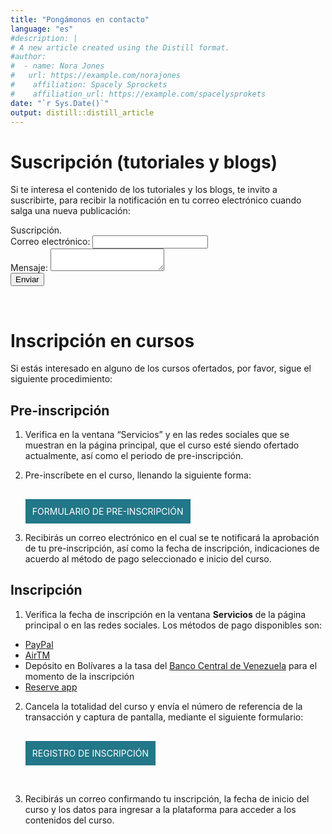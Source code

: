 ```yaml
---
title: "Pongámonos en contacto"
language: "es"
#description: |
# A new article created using the Distill format.
#author:
#  - name: Nora Jones 
#   url: https://example.com/norajones
#    affiliation: Spacely Sprockets
#    affiliation_url: https://example.com/spacelysprokets
date: "`r Sys.Date()`"
output: distill::distill_article
---
```


<!-- Google tag (gtag.js) -->
<script async src="https://www.googletagmanager.com/gtag/js?id=G-79ZMSKS60W"></script>
<script>
  window.dataLayer = window.dataLayer || [];
  function gtag(){dataLayer.push(arguments);}
  gtag('js', new Date());

  gtag('config', 'G-79ZMSKS60W');
</script>

# Suscripción (tutoriales y blogs)

Si te interesa el contenido de los tutoriales y los blogs, te invito a suscribirte, para recibir la notificación en tu correo electrónico cuando salga una nueva publicación:

<!-- modify this form HTML and place wherever you want your form -->

<form
  action="https://formspree.io/f/mleyqbvk"
  method="POST"
>
  <label>
    Suscripción.
  </label><br />
  <label>
    Correo electrónico:
    <input type="email" name="email">
  </label><br />
  <label>
    Mensaje:
    <textarea id="Mensaje"></textarea>
  </label><br />
  <!-- your other form fields go here -->
  <button type="submit">Enviar</button>
</form><br />


# Inscripción en cursos

Si estás interesado en alguno de los cursos ofertados, por favor, sigue el siguiente procedimiento:

## Pre-inscripción

1. Verifica en la ventana "Servicios" y en las redes sociales que se muestran en la página principal, que el curso esté siendo ofertado actualmente, así como el periodo de pre-inscripción.

2. Pre-inscríbete en el curso, llenando la siguiente forma:


    <script src ="https://form.jotform.com/static/feedback2.js" type="text/javascript"></script>
    <script type="text/javascript">
        var JFL_233492745116054 = new JotformFeedback({
          formId: '233492745116054',
          base: 'https://form.jotform.com/',
          windowTitle: 'Formulario de pre-inscripción',
          backgroundColor: '#278',
          fontColor: '#FFFFFF',
          type: '0',
          height: 500,
          width: 700,
          openOnLoad: false
        });
    </script>
    <script type="text/javascript">
    var ifr = document.getElementById("lightbox-233492745116054");
    if (ifr) {
      var src = ifr.src;
      var iframeParams = [];
      if (window.location.href && window.location.href.indexOf("?") > -1) {
        iframeParams = iframeParams.concat(window.location.href.substr(window.location.href.indexOf("?") + 1).split('&'));
      }
      if (src && src.indexOf("?") > -1) {
        iframeParams = iframeParams.concat(src.substr(src.indexOf("?") + 1).split("&"));
        src = src.substr(0, src.indexOf("?"))
      }
      iframeParams.push("isIframeEmbed=1");
      ifr.src = src + "?" + iframeParams.join('&');
    }
    window.handleIFrameMessage = function(e) {
      if (typeof e.data === 'object') { return; }
      var args = e.data.split(":");
      if (args.length > 2) { iframe = document.getElementById("lightbox-" + args[(args.length - 1)]); } else { iframe = document.getElementById("lightbox"); }
      if (!iframe) { return; }
      switch (args[0]) {
        case "scrollIntoView":
          iframe.scrollIntoView();
          break;
        case "setHeight":
          iframe.style.height = args[1] + "px";
          if (!isNaN(args[1]) && parseInt(iframe.style.minHeight) > parseInt(args[1])) {
            iframe.style.minHeight = args[1] + "px";
          }
          break;
        case "collapseErrorPage":
          if (iframe.clientHeight > window.innerHeight) {
            iframe.style.height = window.innerHeight + "px";
          }
          break;
        case "reloadPage":
          window.location.reload();
          break;
        case "loadScript":
          if( !window.isPermitted(e.origin, ['jotform.com', 'jotform.pro']) ) { break; }
          var src = args[1];
          if (args.length > 3) {
              src = args[1] + ':' + args[2];
          }
          var script = document.createElement('script');
          script.src = src;
          script.type = 'text/javascript';
          document.body.appendChild(script);
          break;
        case "exitFullscreen":
          if      (window.document.exitFullscreen)        window.document.exitFullscreen();
          else if (window.document.mozCancelFullScreen)   window.document.mozCancelFullScreen();
          else if (window.document.mozCancelFullscreen)   window.document.mozCancelFullScreen();
          else if (window.document.webkitExitFullscreen)  window.document.webkitExitFullscreen();
          else if (window.document.msExitFullscreen)      window.document.msExitFullscreen();
          break;
      }
      var isJotForm = (e.origin.indexOf("jotform") > -1) ? true : false;
      if(isJotForm && "contentWindow" in iframe && "postMessage" in iframe.contentWindow) {
        var urls = {"docurl":encodeURIComponent(document.URL),"referrer":encodeURIComponent(document.referrer)};
        iframe.contentWindow.postMessage(JSON.stringify({"type":"urls","value":urls}), "*");
      }
    };
    window.isPermitted = function(originUrl, whitelisted_domains) {
      var url = document.createElement('a');
      url.href = originUrl;
      var hostname = url.hostname;
      var result = false;
      if( typeof hostname !== 'undefined' ) {
        whitelisted_domains.forEach(function(element) {
            if( hostname.slice((-1 * element.length - 1)) === '.'.concat(element) ||  hostname === element ) {
                result = true;
            }
        });
        return result;
      }
    };
    if (window.addEventListener) {
      window.addEventListener("message", handleIFrameMessage, false);
    } else if (window.attachEvent) {
      window.attachEvent("onmessage", handleIFrameMessage);
    }
    </script>
      <a class="btn lightbox-233492745116054" 
      style="
      margin-top: 16px;
      text-transform: uppercase;
      font-size: 14px;
      text-decoration: none;
      cursor: pointer;
      display: inline-block;
      padding: 10px;
      font-family: inherit;
      text-shadow: none;
      user-select: none;
      transition: all,.1s,ease-in;
      background-color: #278;
      border: 1px solid #278;
      color: #FFFFFF;
      ">
        Formulario de pre-inscripción
      </a>
 <br />  

3. Recibirás un correo electrónico en el cual se te notificará la aprobación de tu pre-inscripción, así como la fecha de inscripción, indicaciones de acuerdo al método de pago seleccionado e inicio del curso.

## Inscripción

1. Verifica la fecha de inscripción en la ventana **Servicios** de la página principal o en las redes sociales. Los métodos de pago disponibles son:

  * [PayPal](https://www.paypal.com/ve/home)
  * [AirTM](https://www.airtm.com/es/)
  * Depósito en Bolívares a la tasa del [Banco Central de Venezuela](https://bcv.org.ve/) para el momento de la inscripción
  * [Reserve app](https://reserve.org/)
  
2. Cancela la totalidad del curso y envía el número de referencia de la transacción y captura de pantalla, mediante el siguiente formulario:


    <script src ="https://form.jotform.com/static/feedback2.js" type="text/javascript"></script>
    <script type="text/javascript">
        var JFL_233482485849067 = new JotformFeedback({
          formId: '233482485849067',
          base: 'https://form.jotform.com/',
          windowTitle: 'Registro de inscripción',
          backgroundColor: '#278',
          fontColor: '#FFFFFF',
          type: 'false',
          height: 500,
          width: 700,
          openOnLoad: false
        });
    </script>
    <script type="text/javascript">
    var ifr = document.getElementById("lightbox-233482485849067");
    if (ifr) {
      var src = ifr.src;
      var iframeParams = [];
      if (window.location.href && window.location.href.indexOf("?") > -1) {
        iframeParams = iframeParams.concat(window.location.href.substr(window.location.href.indexOf("?") + 1).split('&'));
      }
      if (src && src.indexOf("?") > -1) {
        iframeParams = iframeParams.concat(src.substr(src.indexOf("?") + 1).split("&"));
        src = src.substr(0, src.indexOf("?"))
      }
      iframeParams.push("isIframeEmbed=1");
      ifr.src = src + "?" + iframeParams.join('&');
    }
    window.handleIFrameMessage = function(e) {
      if (typeof e.data === 'object') { return; }
      var args = e.data.split(":");
      if (args.length > 2) { iframe = document.getElementById("lightbox-" + args[(args.length - 1)]); } else { iframe = document.getElementById("lightbox"); }
      if (!iframe) { return; }
      switch (args[0]) {
        case "scrollIntoView":
          iframe.scrollIntoView();
          break;
        case "setHeight":
          iframe.style.height = args[1] + "px";
          if (!isNaN(args[1]) && parseInt(iframe.style.minHeight) > parseInt(args[1])) {
            iframe.style.minHeight = args[1] + "px";
          }
          break;
        case "collapseErrorPage":
          if (iframe.clientHeight > window.innerHeight) {
            iframe.style.height = window.innerHeight + "px";
          }
          break;
        case "reloadPage":
          window.location.reload();
          break;
        case "loadScript":
          if( !window.isPermitted(e.origin, ['jotform.com', 'jotform.pro']) ) { break; }
          var src = args[1];
          if (args.length > 3) {
              src = args[1] + ':' + args[2];
          }
          var script = document.createElement('script');
          script.src = src;
          script.type = 'text/javascript';
          document.body.appendChild(script);
          break;
        case "exitFullscreen":
          if      (window.document.exitFullscreen)        window.document.exitFullscreen();
          else if (window.document.mozCancelFullScreen)   window.document.mozCancelFullScreen();
          else if (window.document.mozCancelFullscreen)   window.document.mozCancelFullScreen();
          else if (window.document.webkitExitFullscreen)  window.document.webkitExitFullscreen();
          else if (window.document.msExitFullscreen)      window.document.msExitFullscreen();
          break;
      }
      var isJotForm = (e.origin.indexOf("jotform") > -1) ? true : false;
      if(isJotForm && "contentWindow" in iframe && "postMessage" in iframe.contentWindow) {
        var urls = {"docurl":encodeURIComponent(document.URL),"referrer":encodeURIComponent(document.referrer)};
        iframe.contentWindow.postMessage(JSON.stringify({"type":"urls","value":urls}), "*");
      }
    };
    window.isPermitted = function(originUrl, whitelisted_domains) {
      var url = document.createElement('a');
      url.href = originUrl;
      var hostname = url.hostname;
      var result = false;
      if( typeof hostname !== 'undefined' ) {
        whitelisted_domains.forEach(function(element) {
            if( hostname.slice((-1 * element.length - 1)) === '.'.concat(element) ||  hostname === element ) {
                result = true;
            }
        });
        return result;
      }
    };
    if (window.addEventListener) {
      window.addEventListener("message", handleIFrameMessage, false);
    } else if (window.attachEvent) {
      window.attachEvent("onmessage", handleIFrameMessage);
    }
    </script>
      <a class="btn lightbox-233482485849067" 
      style="
      margin-top: 16px;
      text-transform: uppercase;
      font-size: 14px;
      text-decoration: none;
      cursor: pointer;
      display: inline-block;
      padding: 10px;
      font-family: inherit;
      text-shadow: none;
      user-select: none;
      transition: all,.1s,ease-in;
      background-color: #278;
      border: 1px solid #278;
      color: #FFFFFF;
      ">
        Registro de inscripción
      </a>

<br />

3. Recibirás un correo confirmando tu inscripción, la fecha de inicio del curso y los datos para ingresar a la plataforma para acceder a los contenidos del curso.

<br />